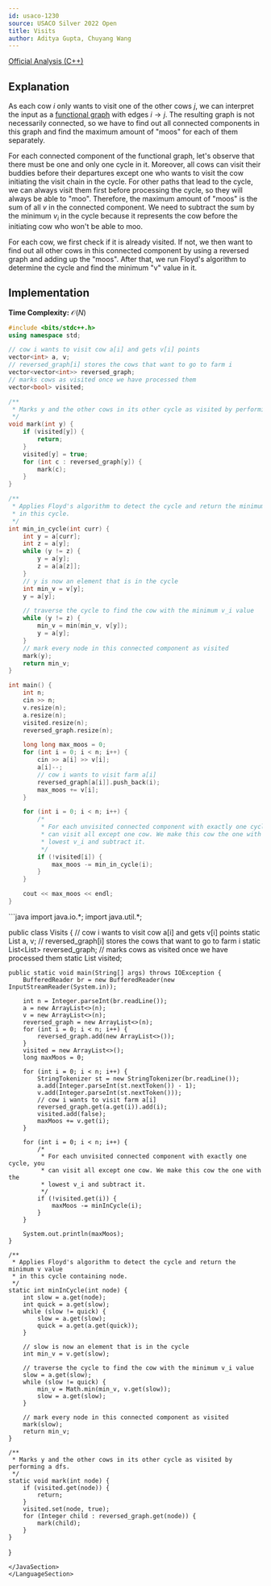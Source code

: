 ```yaml
---
id: usaco-1230
source: USACO Silver 2022 Open
title: Visits
author: Aditya Gupta, Chuyang Wang
---
```


[Official Analysis (C++)](http://www.usaco.org/current/data/sol_prob1_silver_open22.html)


## Explanation

As each cow $i$ only wants to visit one of the other cows $j$, we can interpret the input as a [functional graph](https://usaco.guide/silver/func-graphs) with edges $i \to j$. The resulting graph is not necessarily connected, so we have to find out all connected components in this graph and find the maximum amount of "moos" for each of them separately. 

For each connected component of the functional graph, let's observe that there must be one and only one cycle in it. Moreover, all cows can visit their buddies before their departures except one who wants to visit the cow initiating the visit chain in the cycle. For other paths that lead to the cycle, we can always visit them first before processing the cycle, so they will always be able to "moo". Therefore, the maximum amount of "moos" is the sum of all $v$ in the connected component. We need to subtract the sum by the minimum $v_i$ in the cycle because it represents the cow before the initiating cow who won't be able to moo. 

For each cow, we first check if it is already visited. If not, we then want to find out all other cows in this connected component by using a reversed graph and adding up the "moos". After that, we run Floyd's algorithm to determine the cycle and find the minimum "v" value in it. 


## Implementation

**Time Complexity:** $\mathcal{O}(N)$

<LanguageSection>

<CPPSection>

```cpp
#include <bits/stdc++.h>
using namespace std;

// cow i wants to visit cow a[i] and gets v[i] points
vector<int> a, v;
// reversed_graph[i] stores the cows that want to go to farm i
vector<vector<int>> reversed_graph;
// marks cows as visited once we have processed them
vector<bool> visited;

/**
 * Marks y and the other cows in its other cycle as visited by performing a dfs. 
 */
void mark(int y) {
	if (visited[y]) {
		return;
	}
	visited[y] = true;
	for (int c : reversed_graph[y]) {
		mark(c);
	}
}

/**
 * Applies Floyd's algorithm to detect the cycle and return the minimum v value
 * in this cycle. 
 */
int min_in_cycle(int curr) {
	int y = a[curr];
	int z = a[y];
	while (y != z) {
		y = a[y];
		z = a[a[z]];
	}
	// y is now an element that is in the cycle
	int min_v = v[y];
	y = a[y];

	// traverse the cycle to find the cow with the minimum v_i value
	while (y != z) {
		min_v = min(min_v, v[y]);
		y = a[y];
	}
	// mark every node in this connected component as visited
	mark(y);
	return min_v;
}

int main() {
	int n;
	cin >> n;
	v.resize(n);
	a.resize(n);
	visited.resize(n);
	reversed_graph.resize(n);

	long long max_moos = 0;
	for (int i = 0; i < n; i++) {
		cin >> a[i] >> v[i];
		a[i]--;
		// cow i wants to visit farm a[i]
		reversed_graph[a[i]].push_back(i);
		max_moos += v[i];
	}

	for (int i = 0; i < n; i++) {
		/*
		 * For each unvisited connected component with exactly one cycle, you
		 * can visit all except one cow. We make this cow the one with the
		 * lowest v_i and subtract it.
		 */
		if (!visited[i]) {
			max_moos -= min_in_cycle(i);
		}
	}

	cout << max_moos << endl;
}
```
</CPPSection>

<JavaSection>
```java
import java.io.*;
import java.util.*;

public class Visits {
	// cow i wants to visit cow a[i] and gets v[i] points
	static List<Integer> a, v;
	// reversed_graph[i] stores the cows that want to go to farm i
	static List<List<Integer>> reversed_graph;
	// marks cows as visited once we have processed them
	static List<Boolean> visited;

	public static void main(String[] args) throws IOException {
		BufferedReader br = new BufferedReader(new InputStreamReader(System.in));

		int n = Integer.parseInt(br.readLine());
		a = new ArrayList<>(n);
		v = new ArrayList<>(n);
		reversed_graph = new ArrayList<>(n);
		for (int i = 0; i < n; i++) {
			reversed_graph.add(new ArrayList<>());
		}
		visited = new ArrayList<>();
		long maxMoos = 0;

		for (int i = 0; i < n; i++) {
			StringTokenizer st = new StringTokenizer(br.readLine());
			a.add(Integer.parseInt(st.nextToken()) - 1);
			v.add(Integer.parseInt(st.nextToken()));
			// cow i wants to visit farm a[i]
			reversed_graph.get(a.get(i)).add(i);
			visited.add(false);
			maxMoos += v.get(i);
		}

		for (int i = 0; i < n; i++) {
			/*
			 * For each unvisited connected component with exactly one cycle, you
			 * can visit all except one cow. We make this cow the one with the
			 * lowest v_i and subtract it.
			 */
			if (!visited.get(i)) {
				maxMoos -= minInCycle(i);
			}
		}

		System.out.println(maxMoos);
	}

	/**
	 * Applies Floyd's algorithm to detect the cycle and return the minimum v value
	 * in this cycle containing node. 
	 */
	static int minInCycle(int node) {
		int slow = a.get(node);
		int quick = a.get(slow);
		while (slow != quick) {
			slow = a.get(slow);
			quick = a.get(a.get(quick));
		}

		// slow is now an element that is in the cycle
		int min_v = v.get(slow);

		// traverse the cycle to find the cow with the minimum v_i value
		slow = a.get(slow);
		while (slow != quick) {
			min_v = Math.min(min_v, v.get(slow));
			slow = a.get(slow);
		}

		// mark every node in this connected component as visited
		mark(slow);
		return min_v;
	}

	/**
	 * Marks y and the other cows in its other cycle as visited by performing a dfs. 
	 */
	static void mark(int node) {
		if (visited.get(node)) {
			return;
		}
		visited.set(node, true);
		for (Integer child : reversed_graph.get(node)) {
			mark(child);
		}
	}
}
```
</JavaSection>
</LanguageSection>
